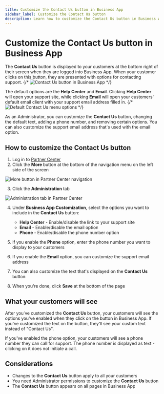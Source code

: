 ```yaml
---
title: Customize the Contact Us button in Business App
sidebar_label: Customize the Contact Us button
description: Learn how to customize the Contact Us button in Business App to better support your customers
---
```


# Customize the Contact Us button in Business App

The **Contact Us** button is displayed to your customers at the bottom right of their screen when they are logged into Business App. When your customer clicks on this button, they are presented with options for contacting support.
{/* ![Contact Us button in Business App](/img/contact-us-button/contact-us-button.jpg) */}

The default options are the **Help Center** and **Email**. Clicking **Help Center** will open your support site, while clicking **Email** will open your customers' default email client with your support email address filled in.
{/* ![Default Contact Us menu options](/img/contact-us-button/contact-us-menu.jpg) */}

As an Administrator, you can customize the **Contact Us** button, changing the default text, adding a phone number, and removing certain options. You can also customize the support email address that's used with the email option.

## How to customize the Contact Us button

1. Log in to [Partner Center](https://app.vendasta.com)
2. Click the **More** button at the bottom of the navigation menu on the left side of the screen

![More button in Partner Center navigation](/img/contact-us-button/more-button.jpg)

3. Click the **Administration** tab

![Administration tab in Partner Center](/img/contact-us-button/administration-tab.jpg)

4. Under **Business App Customization**, select the options you want to include in the **Contact Us** button:
   - **Help Center** - Enable/disable the link to your support site
   - **Email** - Enable/disable the email option
   - **Phone** - Enable/disable the phone number option

5. If you enable the **Phone** option, enter the phone number you want to display to your customers

6. If you enable the **Email** option, you can customize the support email address

7. You can also customize the text that's displayed on the **Contact Us** button

8. When you're done, click **Save** at the bottom of the page

## What your customers will see

After you've customized the **Contact Us** button, your customers will see the options you've enabled when they click on the button in Business App. If you've customized the text on the button, they'll see your custom text instead of "Contact Us".

If you've enabled the phone option, your customers will see a phone number they can call for support. The phone number is displayed as text - clicking on it does not initiate a call.

## Considerations

- Changes to the **Contact Us** button apply to all your customers
- You need Administrator permissions to customize the **Contact Us** button
- The **Contact Us** button appears on all pages in Business App